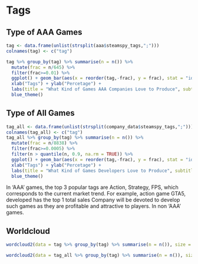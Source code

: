 # Tags

## Type of AAA Games

```r
tag <- data.frame(unlist(strsplit(aaa$steamspy_tags,";")))
colnames(tag) <- c("tag")

tag %>% group_by(tag) %>% summarise(n = n()) %>%
  mutate(frac = n/645) %>%
  filter(frac>=0.01) %>%
  ggplot() + geom_bar(aes(x = reorder(tag,-frac), y = frac), stat = "identity") + coord_flip() +
  xlab("Tags") + ylab("Percetage") + 
  labs(title = "What Kind of Games AAA Companies Love to Produce", subtitle = "Most common tags in AAA games") + 
  blue_theme()
```

## Type of All Games

```r
tag_all <- data.frame(unlist(strsplit(company_data$steamspy_tags,";")))
colnames(tag_all) <- c("tag")
tag_all %>% group_by(tag) %>% summarise(n = n()) %>%
  mutate(frac = n/8838) %>%
  filter(frac>=0.0005) %>%
  filter(n > quantile(n, 0.9, na.rm = TRUE)) %>%
  ggplot() + geom_bar(aes(x = reorder(tag,-frac), y = frac), stat = "identity") + coord_flip() +
  xlab("Tags") + ylab("Percetage") + 
  labs(title = "What Kind of Games Developers Love to Produce", subtitle = "Most common tags in steam games") + 
  blue_theme()
```

In ‘AAA’ games, the top 3 popular tags are Action, Strategy, FPS, which corresponds to the current market trend. For example, action game GTA5, developed  has the top 1 total sales Company will be devoted to develop such games as they are profitable and attractive to players.
In non ‘AAA’ games.

## Worldcloud

```r
wordcloud2(data = tag %>% group_by(tag) %>% summarise(n = n()), size = 1)
```

```r
wordcloud2(data = tag_all %>% group_by(tag) %>% summarise(n = n()), size = 0.8)
```


